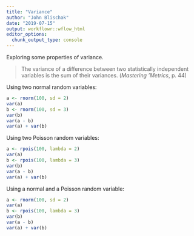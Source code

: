 ```yaml
---
title: "Variance"
author: "John Blischak"
date: "2019-07-15"
output: workflowr::wflow_html
editor_options:
  chunk_output_type: console
---
```


Exploring some properties of variance.

> The variance of a difference between two statistically independent variables
is the sum of their variances. (_Mastering 'Metrics_, p. 44)

Using two normal random variables:

```r
a <- rnorm(100, sd = 2)
var(a)
b <- rnorm(100, sd = 3)
var(b)
var(a - b)
var(a) + var(b)
```

Using two Poisson random variables:

```r
a <- rpois(100, lambda = 2)
var(a)
b <- rpois(100, lambda = 3)
var(b)
var(a - b)
var(a) + var(b)
```

Using a normal and a Poisson random variable:

```r
a <- rnorm(100, sd = 2)
var(a)
b <- rpois(100, lambda = 3)
var(b)
var(a - b)
var(a) + var(b)
```
